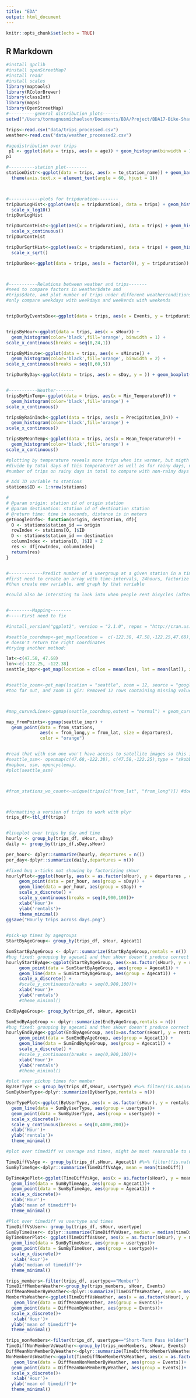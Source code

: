 ```yaml
---
title: "EDA"
output: html_document
---
```


```r
knitr::opts_chunk$set(echo = TRUE)
```




## R Markdown
```r
#install gpclib
#install openStreetMap?
#install readr
#install scales
library(maptools)
library(RColorBrewer)
library(classInt)
library(maps)
library(OpenStreetMap)
#----------general distribution plots------
setwd("/Users/tormagnusmichaelsen/Documents/BDA/Project/BDA17-Bike-Share-Analysis")

trips<-read.csv("data/trips_processed.csv")
weather<-read.csv("data/weather_processed2.csv")

#agedistribution over trips
 p1 <- ggplot(data = trips, aes(x = age)) + geom_histogram(binwidth = 1, color='black',fill='orange') + scale_x_continuous(breaks = seq(15,81,5))
p1

#----------station plot--------
stationDistr<-ggplot(data = trips, aes(x = to_station_name)) + geom_bar(color='black',fill='orange') + 
  theme(axis.text.x = element_text(angle = 60, hjust = 1))



#------------plots for tripduration--------
tripDurLogHist<-ggplot(aes(x = tripduration), data = trips) + geom_histogram(color='black',fill='orange') + 
  scale_x_log10()
tripDurLogHist

tripDurContHist<-ggplot(aes(x = tripduration), data = trips) + geom_histogram(color='black',fill='orange') + 
  scale_x_continuous()
tripDurContHist

tripDurSqrtHist<-ggplot(aes(x = tripduration), data = trips) + geom_histogram(color='black',fill='orange') + 
  scale_x_sqrt()

tripDurBox<-ggplot(data = trips, aes(x = factor(0), y = tripduration)) + geom_boxplot() + scale_y_continuous(limits = c(0,1000)) + coord_flip()



#-----------Relations between weather and trips-------
#need to compare factors in weather$date and 
#trips$date, and plot number of trips under different weatherconditions, and 
#only compare weekdays with weekdays and weekends with weekends


tripDurByEventsBox<-ggplot(data = trips, aes(x = Events, y = tripduration)) + geom_boxplot()  #scale_y_continuous(limits = c(0,1500)) + coord_flip()


tripsByHour<-ggplot(data = trips, aes(x = sHour)) + 
  geom_histogram(color='black',fill='orange', binwidth = 1) +
scale_x_continuous(breaks = seq(0,24,1))

tripsByMinute<-ggplot(data = trips, aes(x = sMinute)) + 
  geom_histogram(color='black',fill='orange', binwidth = 2) +
scale_x_continuous(breaks = seq(0,60,5))

tripDurByDay<-ggplot(data = trips, aes(x = sDay, y = )) + geom_boxplot()


#-----------Weather-------
tripsByMinTemp<-ggplot(data = trips, aes(x = Min_TemperatureF)) + 
  geom_histogram(color='black',fill='orange') +
scale_x_continuous()

tripsByRainInch<-ggplot(data = trips, aes(x = Precipitation_In)) + 
  geom_histogram(color='black',fill='orange') +
scale_x_continuous()

tripsByMeanTemp<-ggplot(data = trips, aes(x = Mean_TemperatureF)) + 
  geom_histogram(color='black',fill='orange') +
scale_x_continuous()

#plotting by temperature reveals more trips when its warmer, but migth need to 
#divide by total days of this temperature? as well as for rainy days, need to divide
#number of trips on rainy days in total to compare with non-rainy days

# Add ID variable to stations
stations$ID <- 1:nrow(stations)

#
# @param origin: station id of origin station
# @param destination: station id of destination station
# @return time: time in seconds, distance is in meters
getGoogleInfo<- function(origin, destination, df){
  O <- stations$station_id == origin
  rowIndex <- stations[O, ]$ID
  D <- stations$station_id == destination
  columnIndex <- stations[D, ]$ID + 2
  res <- df[rowIndex, columnIndex]
  return(res)
}


#-------------Predict number of a usergroup at a given station in a timerange--------
#first need to create an array with time-intervals, 24hours, factorize
#then create new variable, and graph by that variable

#could also be intersting to look into when people rent bicycles (after whole hours)


#---------Mapping--------
#-----First need to fix

#install_version("ggplot2", version = "2.1.0", repos = "http://cran.us.r-project.org")

#seattle_coordmap<-get_map(location =  c(-122.38, 47.58,-122.25,47.68),source = "google", maptype = "satellite")
# doesn't return the right coordinates
#trying another method:

lat<-c(47.58, 47.68)
lon<-c(-122.25, -122.38)
seattle_impr<-get_map(location = c(lon = mean(lon), lat = mean(lat)), zoom = 13, maptype = "satellite", source = "google")


#seattle_zoom<-get_map(location = "seattle", zoom = 12, source = "google", maptype = "hybrid")
#too far out, and zoom 13 gir: Removed 12 rows containing missing values (geom_point). 



#map_curvedLines<-ggmap(seattle_coordmap,extent = "normal") + geom_curve(data = sub1, #aes(x = from_long,y = from_lat, xend = to_long, yend = to_lat), angle = 45, color = #"blue") + coord_cartesian()

map_fromPoints<-ggmap(seattle_impr) + 
  geom_point(data = from_stations, 
             aes(x = from_long,y = from_lat, size = departures), 
             color = "orange")


#read that with osm one won't have access to satellite images so this is dropped
#seattle_osm<- openmap(c(47.68,-122.38), c(47.58,-122.25),type = "skobbler")
#mapbox, osm, opencyclemap, 
#plot(seattle_osm)



#from_stations_wo_count<-unique(trips[c("from_lat", "from_long")]) #doesn't give count



#formatting a version of trips to work with plyr
trips_df<-tbl_df(trips)


#lineplot over trips by day and time
hourly <- group_by(trips_df, sHour, sDay)
daily <- group_by(trips_df,sDay,sHour)

per_hour<- dplyr::summarize(hourly, departures = n())
per_day<-dplyr::summarize(daily,departures = n())

#fixed bug x-ticks not showing by factorizing sHour
hourlyPlot<-ggplot(hourly, aes(x = as.factor(sHour), y = departures , colour = sDay)) +
     geom_point(data = per_hour, aes(group = sDay)) +
     geom_line(data = per_hour, aes(group = sDay)) +
     scale_x_discrete() +
     scale_y_continuous(breaks = seq(0,900,100))+
     xlab('Hour')+
     ylab('rentals')+
     theme_minimal()
ggsave("Hourly trips across days.png")
   

#pick-up times by agegroups
StartByAgeGroup<- group_by(trips_df, sHour, Agecat1)

SumStartByAgeGroup <- dplyr::summarize(StartByAgeGroup,rentals = n())
#bug fixed: grouping by agecat1 and then sHour doesn't produce correct plot
hourlyStartByAge<-ggplot(StartByAgeGroup, aes(x=as.factor(sHour), y = rentals, colour = Agecat1, group = Agecat1))+
     geom_point(data = SumStartByAgeGroup, aes(group = Agecat1)) +
     geom_line(data = SumStartByAgeGroup, aes(group = Agecat1)) +
     scale_x_discrete() +
     #scale_y_continuous(breaks = seq(0,900,100))+
     xlab('Hour')+
     ylab('rentals')
     #theme_minimal()

EndByAgeGroup<- group_by(trips_df, sHour, Agecat1)

SumEndByAgeGroup <- dplyr::summarize(EndByAgeGroup,rentals = n())
#bug fixed: grouping by agecat1 and then sHour doesn't produce correct plot
hourlyEndByAge<-ggplot(EndByAgeGroup, aes(x=as.factor(sHour), y = rentals, colour = Agecat1, group = Agecat1))+
     geom_point(data = SumEndByAgeGroup, aes(group = Agecat1)) +
     geom_line(data = SumEndByAgeGroup, aes(group = Agecat1)) +
     scale_x_discrete() +
     #scale_y_continuous(breaks = seq(0,900,100))+
     xlab('Hour')+
     ylab('rentals')
     #theme_minimal()

#plot over pickup times for member
ByUserType <- group_by(trips_df,sHour, usertype) #%>% filter(!is.na(usertype))
SumByUserType<-dplyr::summarize(ByUserType,rentals = n())

UserTypePlot<-ggplot(ByUserType, aes(x = as.factor(sHour), y = rentals, colour = usertype))+
  geom_line(data = SumByUserType, aes(group = usertype))+
  geom_point(data = SumByUserType, aes(group = usertype)) +
  scale_x_discrete()+
  scale_y_continuous(breaks = seq(0,4000,200))+
  xlab('Hour')+
  ylab('rentals')+
  theme_minimal() 

#plot over timediff vs userage and times, might be most reasonable to use mean of timediff

TimeDiffVsAge <- group_by(trips_df,sHour, Agecat1) #%>% filter(!is.na(usertype))
SumByTimeAge<-dplyr::summarize(TimeDiffVsAge, mean = mean(timeDiff))

ByTimeAgePlot<-ggplot(TimeDiffVsAge, aes(x = as.factor(sHour), y = mean, colour = Agecat1))+
  geom_line(data = SumByTimeAge, aes(group = Agecat1))+
  geom_point(data = SumByTimeAge, aes(group = Agecat1)) +
  scale_x_discrete()+
  xlab('Hour')+
  ylab('mean of timediff')+
  theme_minimal() 

#Plot over timediff vs usertype and times
TimeDiffVsUser<- group_by(trips_df, sHour, usertype)
SumByTimeUser<- dplyr::summarize(TimeDiffVsUser, median = median(timeDiff))
ByTimeUserPlot<- ggplot(TimeDiffVsUser, aes(x = as.factor(sHour), y = median, colour = usertype))+
  geom_line(data = SumByTimeUser, aes(group = usertype))+
  geom_point(data = SumByTimeUser, aes(group = usertype))+
  scale_x_discrete()+
   xlab('Hour')+
  ylab('median of timediff')+
  theme_minimal() 

trips_members<-filter(trips_df, usertype=="Member")
TimeDiffMemberWeather<-group_by(trips_members, sHour, Events)
DiffMeanMemberByWeather<-dplyr::summarize(TimeDiffVsWeather, mean = mean(timeDiff))
MemberVsWeather<-ggplot(TimeDiffVsWeather, aes(x = as.factor(sHour), y = mean, colour = Events))+
   geom_line(data = DiffMeanByWeather, aes(group = Events))+
  geom_point(data = DiffMeanByWeather, aes(group = Events))+
  scale_x_discrete()+
   xlab('Hour')+
  ylab('mean of timediff')+
  theme_minimal()

trips_nonMembers<-filter(trips_df, usertype=="Short-Term Pass Holder")
TimeDiffNonMemberVsWeather<-group_by(trips_nonMembers, sHour, Events)
DiffMeanNonMemberByWeather<-dplyr::summarize(TimeDiffNonMemberVsWeather, mean = mean(timeDiff))
NonMemberVsWeather<-ggplot(TimeDiffNonMemberVsWeather, aes(x = as.factor(sHour), y = mean, colour = Events))+
   geom_line(data = DiffMeanNonMemberByWeather, aes(group = Events))+
  geom_point(data = DiffMeanNonMemberByWeather, aes(group = Events))+
  scale_x_discrete()+
   xlab('Hour')+
  ylab('mean of timediff')+
  theme_minimal()



```


